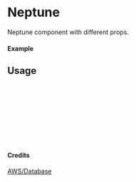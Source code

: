 
<Meta of={Neptune} title="AWS/Database/Neptune" />

# Neptune

Neptune component with different props.

#### Example

<Canvas of={Neptune.Primary} />

## Usage

```ts
import { Neptune } from "yadl-ui";

const Example = () => {
  return (
      <Neptune />
  );
};

export default Example;
```

#### Credits
[AWS/Database](https://aws-icons.com/)
